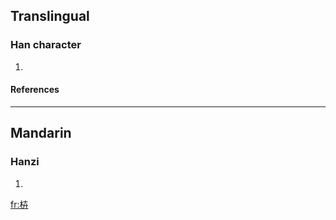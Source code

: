 ==Translingual==
===Han character===
{{Han char|rn=75|rad=木|as=05|sn=9|four=|canj=木十廿 (DJT)}}
# {{defn|Han|sort=木05}}
====References====
{{Han ref|kx=0518.020|dkj=14597|dj=0906.020|hdz=21176.130|uh=67BF|ud=26559}}

----
==Mandarin==
===Hanzi===
{{cmn-hanzi|pin=[[niè]] ([[nie4]])|wg=nieh<sup>4</sup>}}
# {{defn|Mandarin}}

[[fr:枿]]